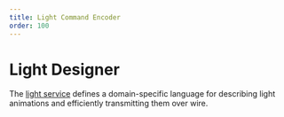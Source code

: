```yaml
---
title: Light Command Encoder
order: 100
---
```


# Light Designer


The [light service](/services/light) defines a domain-specific language for describing light animations
and efficiently transmitting them over wire.

<LightDesigner showHelp={true} />

